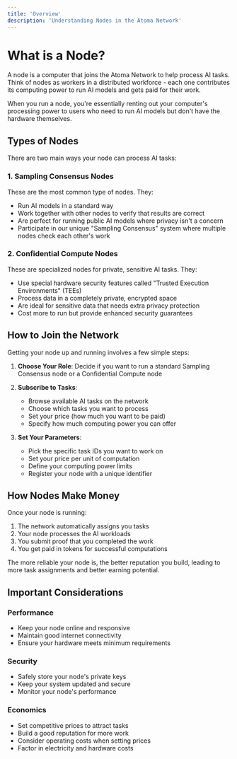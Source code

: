 ```yaml
---
title: 'Overview'
description: 'Understanding Nodes in the Atoma Network'
---
```


# What is a Node?

A node is a computer that joins the Atoma Network to help process AI tasks. Think of nodes as workers in a distributed workforce - each one contributes its computing power to run AI models and gets paid for their work.

When you run a node, you're essentially renting out your computer's processing power to users who need to run AI models but don't have the hardware themselves.

## Types of Nodes

There are two main ways your node can process AI tasks:

### 1. Sampling Consensus Nodes
These are the most common type of nodes. They:
- Run AI models in a standard way
- Work together with other nodes to verify that results are correct
- Are perfect for running public AI models where privacy isn't a concern
- Participate in our unique "Sampling Consensus" system where multiple nodes check each other's work

### 2. Confidential Compute Nodes
These are specialized nodes for private, sensitive AI tasks. They:
- Use special hardware security features called "Trusted Execution Environments" (TEEs)
- Process data in a completely private, encrypted space
- Are ideal for sensitive data that needs extra privacy protection
- Cost more to run but provide enhanced security guarantees

## How to Join the Network

Getting your node up and running involves a few simple steps:

1. **Choose Your Role**: Decide if you want to run a standard Sampling Consensus node or a Confidential Compute node

2. **Subscribe to Tasks**: 
   - Browse available AI tasks on the network
   - Choose which tasks you want to process
   - Set your price (how much you want to be paid)
   - Specify how much computing power you can offer

3. **Set Your Parameters**:
   - Pick the specific task IDs you want to work on
   - Set your price per unit of computation
   - Define your computing power limits
   - Register your node with a unique identifier

## How Nodes Make Money

Once your node is running:
1. The network automatically assigns you tasks
2. Your node processes the AI workloads
3. You submit proof that you completed the work
4. You get paid in tokens for successful computations

The more reliable your node is, the better reputation you build, leading to more task assignments and better earning potential.

## Important Considerations

### Performance
- Keep your node online and responsive
- Maintain good internet connectivity
- Ensure your hardware meets minimum requirements

### Security
- Safely store your node's private keys
- Keep your system updated and secure
- Monitor your node's performance

### Economics
- Set competitive prices to attract tasks
- Build a good reputation for more work
- Consider operating costs when setting prices
- Factor in electricity and hardware costs
